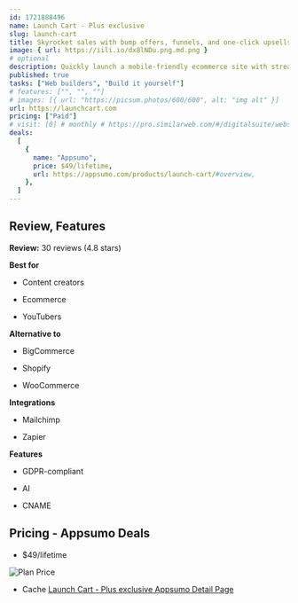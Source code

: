 ```yaml
---
id: 1721888496
name: Launch Cart - Plus exclusive
slug: launch-cart
title: Skyrocket sales with bump offers, funnels, and one-click upsells on this robust ecommerce platform
image: { url: https://iili.io/dx8lNDu.png.md.png }
# optional
description: Quickly launch a mobile-friendly ecommerce site with streamlined checkout processes and integrated payment gateways. Boost your sales and scale your store with revenue optimization features like bump offers and one-click upsells
published: true
tasks: ["Web builders", "Build it yourself"]
# features: ["", "", ""]
# images: [{ url: "https://picsum.photos/600/600", alt: "img alt" }]
url: https://launchcart.com
pricing: ["Paid"]
# visit: [0] # monthly # https://pro.similarweb.com/#/digitalsuite/websiteanalysis/home
deals:
  [
    {
      name: "Appsumo",
      price: $49/lifetime,
      url: https://appsumo.com/products/launch-cart/#overview,
    },
  ]
---
```


## Review, Features

**Review:** 30 reviews (4.8 stars)

**Best for**

- Content creators

- Ecommerce

- YouTubers

**Alternative to**

- BigCommerce

- Shopify

- WooCommerce

**Integrations**

- Mailchimp

- Zapier

**Features**

- GDPR-compliant

- AI

- CNAME

## Pricing - Appsumo Deals

- $49/lifetime

<Img src="https://iili.io/dx6cjcJ.png" alt="Plan Price" />

- Cache [Launch Cart - Plus exclusive Appsumo Detail Page](https://iili.io/dx6cLAl.png)
